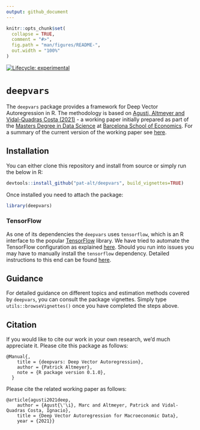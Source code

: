 ```yaml
---
output: github_document
---
```


<!-- README.md is generated from README.Rmd. Please edit that file -->

```r
knitr::opts_chunk$set(
  collapse = TRUE,
  comment = "#>",
  fig.path = "man/figures/README-",
  out.width = "100%"
)
```

<!-- badges: start -->
[![Lifecycle: experimental](https://img.shields.io/badge/lifecycle-experimental-orange.svg)](https://www.tidyverse.org/lifecycle/#experimental)
<!-- badges: end -->

# `deepvars`

The `deepvars` package provides a framework for Deep Vector Autoregression in R. The methodology is based on [Agusti, Altmeyer and Vidal-Quadras Costa (2021)](Vidal-Quadras Costa) - a working paper initially prepared as part of the [Masters Degree in Data Science](https://bse.eu/study/masters-programs/data-science-methodology) at [Barcelona School of Economics](https://bse.eu). For a summary of the current version of the working paper see [here](https://thevoice.bse.eu/2021/09/16/deep-vector-autoregression-for-macroeconomic-data/). 

## Installation

You can either clone this repository and install from source or simply run the below in R:

```r
devtools::install_github("pat-alt/deepvars", build_vignettes=TRUE)
```

Once installed you need to attach the package:

```r
library(deepvars)
```

### TensorFlow

As one of its dependencies the `deepvars` uses `tensorflow`, which is an R interface to the popular [TensorFlow](https://www.tensorflow.org) library. We have tried to automate the TensorFlow configuration as explained [here](https://rstudio.github.io/reticulate/articles/python_dependencies.html). Should you run into issues you may have to manually install the `tensorflow` dependency. Detailed instructions to this end can be found [here](https://tensorflow.rstudio.com/installation/).

## Guidance

For detailed guidance on different topics and estimation methods covered by `deepvars`, you can consult the package vignettes. Simply type `utils::browseVignettes()` once you have completed the steps above.

## Citation

If you would like to cite our work in your own research, we'd much appreciate it. Please cite this package as follows:

```
@Manual{,
    title = {deepvars: Deep Vector Autoregression},
    author = {Patrick Altmeyer},
    note = {R package version 0.1.0},
  }
```

Please cite the related working paper as follows:

```
@article{agusti2021deep,
	author = {Agust{\'\i}, Marc and Altmeyer, Patrick and Vidal-Quadras Costa, Ignacio},
	title = {Deep Vector Autoregression for Macroeconomic Data},
	year = {2021}}
```




